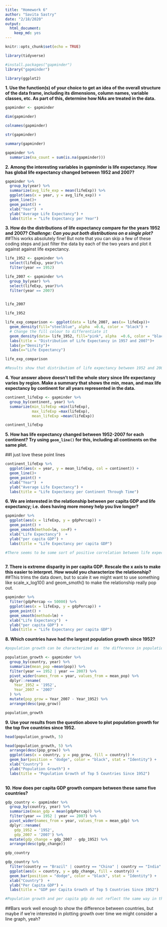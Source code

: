 ```yaml
---
title: "Homework 6"
author: "Savita Sastry"
date: "2/18/2020"
output: 
  html_document: 
    keep_md: yes
---
```


```r
knitr::opts_chunk$set(echo = TRUE)
```

```r
library(tidyverse)
```

```r
#install.packages("gapminder")
library("gapminder")
```

```r
library(ggplot2)
```



**1. Use the function(s) of your choice to get an idea of the overall structure of the data frame, including its dimensions, column names, variable classes, etc. As part of this, determine how NAs are treated in the data.**  

```r
gapminder <- gapminder
```


```r
dim(gapminder)
```

```r
colnames(gapminder)
```

```r
str(gapminder)
```

```r
summary(gapminder)
```

```r
gapminder %>%
  summarize(na_count = sum(is.na(gapminder)))
```


**2. Among the interesting variables in gapminder is life expectancy. How has global life expectancy changed between 1952 and 2007?**

```r
gapminder %>%
  group_by(year) %>%
  summarize(avg_life_exp = mean(lifeExp)) %>%
  ggplot(aes(x = year, y = avg_life_exp)) +
  geom_line()+
  geom_point() +
  xlab("Year")  +
  ylab("Average Life Expectancy") +
  labs(title = "Life Expectancy per Year")

```


**3. How do the distributions of life expectancy compare for the years 1952 and 2007? _Challenge: Can you put both distributions on a single plot?_**
##This works absolutely fine! But note that you can skip a few of these coding steps and just filter the data by each of the two years and plot it against against life expectancy.
```r
life_1952 <- gapminder %>%
  select(lifeExp, year)%>%
  filter(year == 1952)

life_2007 <- gapminder %>%
  group_by(year) %>%
  select(lifeExp, year)%>%
  filter(year == 2007)
 
```

```r
life_2007

```

```r
life_1952
```

```r

life_exp_comparison <- ggplot(data = life_2007, aes(x= lifeExp))+
  geom_density(fill="steelblue", alpha  =0.6, color = "black") +
  # Change the fill colour to differentiate it
  geom_density(data= life_1952, fill="pink", alpha  =0.6, color = "black") +
  labs(title = "Distribution of Life Expectancy in 1957 and 2007")+
  labs(y="Density")+
  labs(x="Life Expectancy")

life_exp_comparison

#Results show that distribution of life expectancy between 1952 and 2007 has shifted considerably to the right (higher life expectancy)

```


**4. Your answer above doesn't tell the whole story since life expectancy varies by region. Make a summary that shows the min, mean, and max life expectancy by continent for all years represented in the data.**

```r
continent_lifeExp <- gapminder %>% 
  group_by(continent, year) %>% 
  summarize(min_lifeExp =min(lifeExp),
            max_lifeExp =max(lifeExp),
            mean_lifeExp =mean(lifeExp))

continent_lifeExp
```


**5. How has life expectancy changed between 1952-2007 for each continent? Try using `geom_line()` for this, including all continents on the same  plot.**

##I just love these point lines
```r
continent_lifeExp %>%
  ggplot(aes(x = year, y = mean_lifeExp, col = continent)) +
  geom_line()+
  geom_point() +
  xlab("Year")  +
  ylab("Average Life Expectancy") +
  labs(title = "Life Expectancy per Continent Through Time")
```

**6. We are interested in the relationship between per capita GDP and life expectancy; i.e. does having more money help you live longer?**

```r
gapminder %>%
  ggplot(aes(x = lifeExp, y = gdpPercap)) +
  geom_point() +
  geom_smooth(method=lm, se=F) + 
  xlab("Life Expectancy")  +
  ylab("per capita GDP") +
  labs(title = "Life Expectancy per capita GDP") 

#There seems to be some sort of positive correlation between life expectancy and per capita GDP
  
```


**7. There is extreme disparity in per capita GDP. Rescale the x axis to make this easier to interpret. How would you characterize the relationship?**
##This trims the data down, but to scale it we might want to use something like scale_x_log10() and geom_smoth() to make the relationship really pop out.
```r
gapminder %>%
  filter(gdpPercap <= 50000) %>%
  ggplot(aes(x = lifeExp, y = gdpPercap)) +
  geom_point() +
  geom_smooth(method=lm) + 
  xlab("Life Expectancy")  +
  ylab("per capita GDP") +
  labs(title = "Life Expectancy per capita GDP") 


```

**8. Which countries have had the largest population growth since 1952?**

```r
#population growth can be characterized as  the difference in population average size in 2007 vs average size in 1952

population_growth <- gapminder %>% 
  group_by(country, year) %>% 
  summarize(mean_pop =mean(pop)) %>%
  filter(year == 1952 | year == 2007) %>%
  pivot_wider(names_from = year, values_from = mean_pop) %>%
  dplyr::rename(
    Year_1952 = '1952',
    Year_2007 = '2007'
  ) %>%
  mutate(pop_grow = Year_2007 - Year_1952) %>%
  arrange(desc(pop_grow))

population_growth
```


**9. Use your results from the question above to plot population growth for the top five countries since 1952.**

```r
head(population_growth, 5)
```


```r
head(population_growth, 5) %>% 
  arrange(desc(pop_grow)) %>%
  ggplot(aes(x = country, y = pop_grow, fill = country)) +
  geom_bar(position = "dodge", color = "black", stat = "Identity") +
  xlab("Country")  +
  ylab("Population Growth") +
  labs(title = "Population Growth of Top 5 Countries Since 1952")
  
```


**10. How does per capita GDP growth compare between these same five countries?**


```r
gdp_country <- gapminder %>%
  group_by(country, year) %>% 
  summarize(mean_gdp = mean(gdpPercap)) %>%
  filter(year == 1952 | year == 2007) %>%
  pivot_wider(names_from = year, values_from = mean_gdp) %>%
  dplyr::rename(
    gdp_1952 = '1952',
    gdp_2007 = '2007') %>%
  mutate(gdp_change = gdp_2007 - gdp_1952) %>%
  arrange(desc(gdp_change))

gdp_country
```


```r
gdp_country %>% 
  filter(country == "Brazil" | country == "China" | country == "India" | country == "Indonesia" | country == "United States") %>%
  ggplot(aes(x = country, y = gdp_change, fill = country)) +
  geom_bar(position = "dodge", color = "black", stat = "Identity") +
  xlab("Country")  +
  ylab("Per Capita GDP") +
  labs(title = "GDP per Capita Growth of Top 5 Countries Since 1952")

#Population growth and per capita gdp do not reflect the same way in these top 5 countries
```

##Bars work well enough to show the difference between countries, but maybe if we're interested in plotting growth over time we might consider a line graph, yeah?